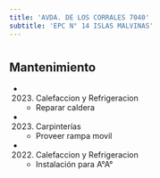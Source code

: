 ```yaml
---
title: 'AVDA. DE LOS CORRALES 7040'
subtitle: 'EPC N° 14 ISLAS MALVINAS'
---
```


#


## Mantenimiento

*  (2023) Calefaccion y Refrigeracion 
    + Reparar caldera

*  (2023) Carpinterías 
    + Proveer rampa movil

*  (2022) Calefaccion y Refrigeracion 
    + Instalación para A°A°



